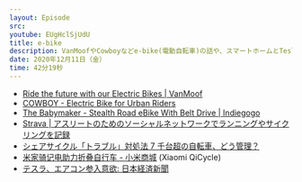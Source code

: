 ```yaml
---
layout: Episode
src:
youtube: EUgHclSjUdU
title: e-bike
description: VanMoofやCowboyなどe-bike(電動自転車)の話や、スマートホームとTeslaについて話しました。
date: 2020年12月11日（金）
time: 42分19秒
---
```


- [Ride the future with our Electric Bikes | VanMoof](https://www.vanmoof.com/ja-JP)
- [COWBOY - Electric Bike for Urban Riders](https://cowboy.com/)
- [The Babymaker - Stealth Road eBike With Belt Drive | Indiegogo](https://www.indiegogo.com/projects/the-babymaker-stealth-road-ebike-with-belt-drive#/)
- [Strava | アスリートのためのソーシャルネットワークでランニングやサイクリングを記録](https://www.strava.com/)
- [シェアサイクル「トラブル」対処法 7 千台超の自転車、どう管理？](https://withnews.jp/article/f0191128003qqf2190926000qqF0W0bx10101qq000020063A)
- [米家骑记电助力折叠自行车 - 小米商城](https://www.mi.com/mibicycle) (Xiaomi QiCycle)
- [テスラ、エアコン参入意欲: 日本経済新聞](https://www.nikkei.com/article/DGKKZO66440770Z11C20A1TJ2000)
